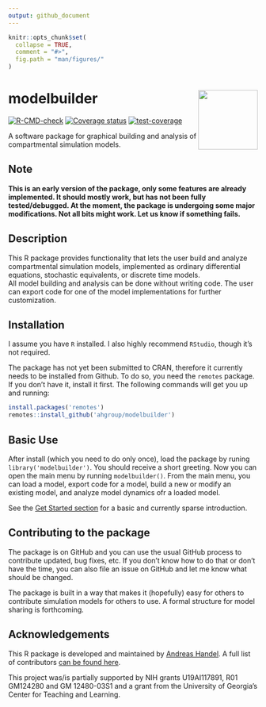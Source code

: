 ```yaml
---
output: github_document
---
```


<!-- README.md is generated from README.Rmd. Please edit that file -->

```r
knitr::opts_chunk$set(
  collapse = TRUE,
  comment = "#>",
  fig.path = "man/figures/"
)
```

# modelbuilder <img src="man/figures/logo.png" align="right" alt="" width="120" />


<!-- badges: start -->
[![R-CMD-check](https://github.com/ahgroup/modelbuilder/workflows/R-CMD-check/badge.svg)](https://github.com/ahgroup/modelbuilder/actions)
[![Coverage status](https://codecov.io/gh/ahgroup/modelbuilder/branch/master/graph/badge.svg)](https://codecov.io/github/ahgroup/modelbuilder?branch=master)
[![test-coverage](https://github.com/ahgroup/modelbuilder/workflows/test-coverage/badge.svg)](https://github.com/ahgroup/modelbuilder/actions)
<!-- badges: end -->

A software package for graphical building and analysis of compartmental simulation models.

## Note

**This is an early version of the package, only some features are already implemented.  It should mostly work, but has not been fully tested/debugged. At the moment, the package is undergoing some major modifications. Not all bits might work. Let us know if something fails.**



## Description
This R package provides functionality that lets the user build and analyze compartmental simulation models, implemented as ordinary differential equations, stochastic equivalents, or discrete time models.   
All model building and analysis can be done without writing code. The user can export code for one of the model implementations for further customization.


## Installation
I assume you have `R` installed. I also highly recommend `RStudio`, though it's not required.

The package has not yet been submitted to CRAN, therefore it currently needs to be installed from Github. To do so, you need the `remotes` package. If you don't have it, install it first. The following commands will get you up and running:

```r
install.packages('remotes')
remotes::install_github('ahgroup/modelbuilder')
```

## Basic Use
After install (which you need to do only once), load the package by runing `library('modelbuilder')`. You should receive a short greeting. Now you can open the main menu by running `modelbuilder()`. From the main menu, you can load a model, export code for a model, build a new or modify an existing model, and analyze model dynamics ofr a loaded model.

See the [Get Started section](https://ahgroup.github.io/modelbuilder/articles/modelbuilder.html) for a basic and currently sparse introduction.



## Contributing to the package
The package is on GitHub and you can use the usual GitHub process to contribute updated, bug fixes, etc. If you don't know how to do that or don't have the time, you can also file an issue on GitHub and let me know what should be changed. 

The package is built in a way that makes it (hopefully) easy for others to contribute simulation models for others to use. A formal structure for model sharing is forthcoming.


## Acknowledgements 
This R package is developed and maintained by [Andreas Handel](https://www.andreashandel.com/). A full list of contributors [can be found here](https://ahgroup.github.io/modelbuilder/authors.html). 

This project was/is partially supported by NIH grants U19AI117891, R01 GM124280 and GM 12480-03S1 and a grant from the University of Georgia's Center for Teaching and Learning. 


